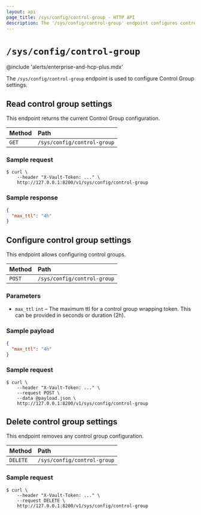 ```yaml
---
layout: api
page_title: /sys/config/control-group - HTTP API
description: The '/sys/config/control-group' endpoint configures control groups.
---
```


# `/sys/config/control-group`

@include 'alerts/enterprise-and-hcp-plus.mdx'

The `/sys/config/control-group` endpoint is used to configure Control Group
settings.

## Read control group settings

This endpoint returns the current Control Group configuration.

| Method | Path                        |
| :----- | :-------------------------- |
| `GET`  | `/sys/config/control-group` |

### Sample request

```shell-session
$ curl \
    --header "X-Vault-Token: ..." \
    http://127.0.0.1:8200/v1/sys/config/control-group
```

### Sample response

```json
{
  "max_ttl": "4h"
}
```

## Configure control group settings

This endpoint allows configuring control groups.

| Method | Path                        |
| :----- | :-------------------------- |
| `POST` | `/sys/config/control-group` |

### Parameters

- `max_ttl` `int` – The maximum ttl for a control group wrapping token. This can be provided in seconds or duration (2h).

### Sample payload

```json
{
  "max_ttl": "4h"
}
```

### Sample request

```shell-session
$ curl \
    --header "X-Vault-Token: ..." \
    --request POST \
    --data @payload.json \
    http://127.0.0.1:8200/v1/sys/config/control-group
```

## Delete control group settings

This endpoint removes any control group configuration.

| Method   | Path                        |
| :------- | :-------------------------- |
| `DELETE` | `/sys/config/control-group` |

### Sample request

```shell-session
$ curl \
    --header "X-Vault-Token: ..." \
    --request DELETE \
    http://127.0.0.1:8200/v1/sys/config/control-group
```
